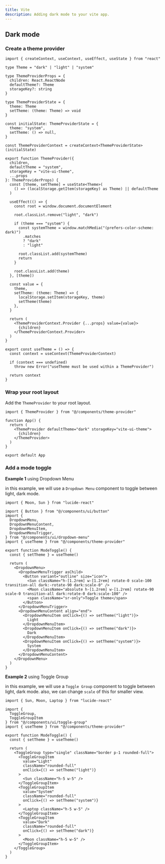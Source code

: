 ```yaml
---
title: Vite
description: Adding dark mode to your vite app.
---
```


## Dark mode

<Steps>

### Create a theme provider

```tsx title="components/theme-provider.tsx"
import { createContext, useContext, useEffect, useState } from "react"

type Theme = "dark" | "light" | "system"

type ThemeProviderProps = {
  children: React.ReactNode
  defaultTheme?: Theme
  storageKey?: string
}

type ThemeProviderState = {
  theme: Theme
  setTheme: (theme: Theme) => void
}

const initialState: ThemeProviderState = {
  theme: "system",
  setTheme: () => null,
}

const ThemeProviderContext = createContext<ThemeProviderState>(initialState)

export function ThemeProvider({
  children,
  defaultTheme = "system",
  storageKey = "vite-ui-theme",
  ...props
}: ThemeProviderProps) {
  const [theme, setTheme] = useState<Theme>(
    () => (localStorage.getItem(storageKey) as Theme) || defaultTheme
  )

  useEffect(() => {
    const root = window.document.documentElement

    root.classList.remove("light", "dark")

    if (theme === "system") {
      const systemTheme = window.matchMedia("(prefers-color-scheme: dark)")
        .matches
        ? "dark"
        : "light"

      root.classList.add(systemTheme)
      return
    }

    root.classList.add(theme)
  }, [theme])

  const value = {
    theme,
    setTheme: (theme: Theme) => {
      localStorage.setItem(storageKey, theme)
      setTheme(theme)
    },
  }

  return (
    <ThemeProviderContext.Provider {...props} value={value}>
      {children}
    </ThemeProviderContext.Provider>
  )
}

export const useTheme = () => {
  const context = useContext(ThemeProviderContext)

  if (context === undefined)
    throw new Error("useTheme must be used within a ThemeProvider")

  return context
}
```

### Wrap your root layout

Add the `ThemeProvider` to your root layout.

```tsx {1,5-7} title="App.tsx"
import { ThemeProvider } from "@/components/theme-provider"

function App() {
  return (
    <ThemeProvider defaultTheme="dark" storageKey="vite-ui-theme">
      {children}
    </ThemeProvider>
  )
}

export default App
```

### Add a mode toggle

**Example 1** using Dropdown Menu

in this example, we will use a `Dropdown Menu` component to toggle between light, dark mode.

```tsx title="components/mode-toggle.tsx"
import { Moon, Sun } from "lucide-react"

import { Button } from "@/components/ui/button"
import {
  DropdownMenu,
  DropdownMenuContent,
  DropdownMenuItem,
  DropdownMenuTrigger,
} from "@/components/ui/dropdown-menu"
import { useTheme } from "@/components/theme-provider"

export function ModeToggle() {
  const { setTheme } = useTheme()

  return (
    <DropdownMenu>
      <DropdownMenuTrigger asChild>
        <Button variant="outline" size="icon">
          <Sun className="h-[1.2rem] w-[1.2rem] rotate-0 scale-100 transition-all dark:-rotate-90 dark:scale-0" />
          <Moon className="absolute h-[1.2rem] w-[1.2rem] rotate-90 scale-0 transition-all dark:rotate-0 dark:scale-100" />
          <span className="sr-only">Toggle theme</span>
        </Button>
      </DropdownMenuTrigger>
      <DropdownMenuContent align="end">
        <DropdownMenuItem onClick={() => setTheme("light")}>
          Light
        </DropdownMenuItem>
        <DropdownMenuItem onClick={() => setTheme("dark")}>
          Dark
        </DropdownMenuItem>
        <DropdownMenuItem onClick={() => setTheme("system")}>
          System
        </DropdownMenuItem>
      </DropdownMenuContent>
    </DropdownMenu>
  )
}
```

**Example 2** using Toggle Group

in this example, we will use a `Toggle Group` component to toggle between light, dark mode. also, we can change `scale` of this for smaller view.

```tsx title="components/mode-toggle.tsx"
import { Sun, Moon, Laptop } from "lucide-react"

import { 
  ToggleGroup, 
  ToggleGroupItem 
} from "@/components/ui/toggle-group"
import { useTheme } from "@/components/theme-provider"

export function ModeToggle() {
  const { setTheme } = useTheme()

  return (
    <ToggleGroup type="single" className="border p-1 rounded-full">
      <ToggleGroupItem
        value="Light"
        className="rounded-full"
        onClick={() => setTheme("light")}
      >
        <Sun className="h-5 w-5" />
      </ToggleGroupItem>
      <ToggleGroupItem
        value="System"
        className="rounded-full"
        onClick={() => setTheme("system")}
      >
        <Laptop className="h-5 w-5" />
      </ToggleGroupItem>
      <ToggleGroupItem
        value="Dark"
        className="rounded-full"
        onClick={() => setTheme("dark")}
      >
        <Moon className="h-5 w-5" />
      </ToggleGroupItem>
    </ToggleGroup>
  )
}
```

</Steps>
